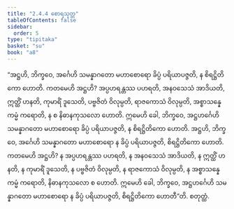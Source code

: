 ```yaml
---
title: "2.4.4 စောရသုတ္တ"
tableOfContents: false
sidebar:
  order: 5
type: "tipitaka"
basket: "su"
book: "a8"
---
```



<DynamicBreadcrumb />

<Division number="84" book="a8">

<Paragraph number="817" book="a8">
“အဋ္ဌဟိ, ဘိက္ခဝေ, အင်္ဂေဟိ သမန္နာဂတော မဟာစောရော ခိပ္ပံ ပရိယာပဇ္ဇတိ, န စိရဋ္ဌိတိကော ဟောတိ. ကတမေဟိ အဋ္ဌဟိ? အပ္ပဟရန္တဿ ပဟရတိ, အနဝသေသံ အာဒိယတိ, ဣတ္ထိံ ဟနတိ, ကုမာရိံ ဒူသေတိ, ပဗ္ဗဇိတံ ဝိလုမ္ပတိ, ရာဇကောသံ ဝိလုမ္ပတိ, အစ္စာသန္နေ ကမ္မံ ကရောတိ, န စ နိဓာနကုသလော ဟောတိ. ဣမေဟိ ခေါ, ဘိက္ခဝေ, အဋ္ဌဟင်္ဂေဟိ သမန္နာဂတော မဟာစောရော ခိပ္ပံ ပရိယာပဇ္ဇတိ, န စိရဋ္ဌိတိကော ဟောတိ.
</Paragraph>

<Paragraph number="818" book="a8">
အဋ္ဌဟိ, ဘိက္ခဝေ, အင်္ဂေဟိ သမန္နာဂတော မဟာစောရော န ခိပ္ပံ ပရိယာပဇ္ဇတိ, စိရဋ္ဌိတိကော ဟောတိ. ကတမေဟိ အဋ္ဌဟိ? န အပ္ပဟရန္တဿ ပဟရတိ, န အနဝသေသံ အာဒိယတိ, န ဣတ္ထိံ ဟနတိ, န ကုမာရိံ ဒူသေတိ, န ပဗ္ဗဇိတံ ဝိလုမ္ပတိ, န ရာဇကောသံ ဝိလုမ္ပတိ, န အစ္စာသန္နေ ကမ္မံ ကရောတိ, နိဓာနကုသလော စ ဟောတိ. ဣမေဟိ ခေါ, ဘိက္ခဝေ, အဋ္ဌဟင်္ဂေဟိ သမန္နာဂတော မဟာစောရော န ခိပ္ပံ ပရိယာပဇ္ဇတိ, စိရဋ္ဌိတိကော ဟောတီ”တိ.

</Paragraph>
</Division>

<Paragraph number="819" type="center" book="a8">
စတုတ္ထံ.
</Paragraph>